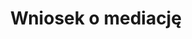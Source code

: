 ---
slug: wniosek-o-mediacje
title: Wniosek o mediację
categories: [rodzina, biznes, praca]
priceId: price_1NlA7PDqWXJnMCTYYT9eUoi8
draft: true
---